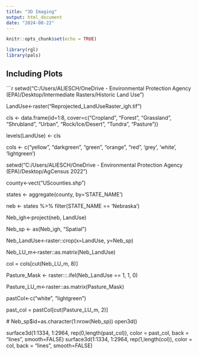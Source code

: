 ---
title: "3D Imaging"
output: html_document
date: "2024-08-22"
---

```{r setup, include=FALSE}
knitr::opts_chunk$set(echo = TRUE)
```

```{r}
library(rgl)
library(pals)
```

## Including Plots

```{r}
setwd("C:/Users/ALIESCH/OneDrive - Environmental Protection Agency (EPA)/Desktop/Intermediate Rasters/Historic Land Use")

LandUse<-raster("Reprojected_LandUseRaster_igh.tif")

cls <- data.frame(id=1:8, cover=c("Cropland", "Forest", "Grassland", "Shrubland", "Urban", "Rock/Ice/Desert",  "Tundra", "Pasture"))

levels(LandUse) <- cls

cols <- c("yellow", "darkgreen", "green", "orange", "red", 'grey', 'white', 'lightgreen')

setwd("C:/Users/ALIESCH/OneDrive - Environmental Protection Agency (EPA)/Desktop/AgCensus 2022")

county<-vect("UScounties.shp")

states <- aggregate(county, by='STATE_NAME')

neb <- states %>% filter(STATE_NAME == 'Nebraska')

Neb_igh<-project(neb, LandUse)

Neb_sp <- as(Neb_igh, "Spatial")

Neb_LandUse<-raster::crop(x=LandUse, y=Neb_sp)

Neb_LU_m<-raster::as.matrix(Neb_LandUse)

col = cols[cut(Neb_LU_m, 8)]


Pasture_Mask <- raster:::.ifel(Neb_LandUse == 1, 1, 0)

Pasture_LU_m<-raster::as.matrix(Pasture_Mask)

pastCol<-c("white", "lightgreen")

past_col = pastCol[cut(Pasture_LU_m, 2)]

 # Neb_sp$id=as.character(1:nrow(Neb_sp))
open3d()

surface3d(1:1334, 1:2964, rep(0,length(past_col)), color = past_col, back = "lines", smooth=FALSE)
surface3d(1:1334, 1:2964, rep(1,length(col)), color = col, back = "lines", smooth=FALSE)

